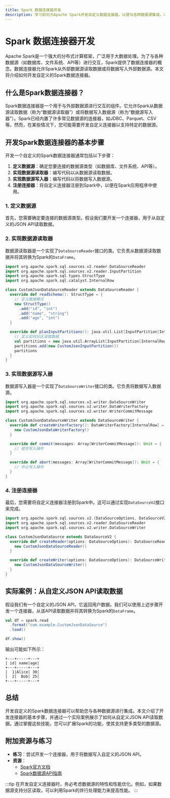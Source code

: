 ```yaml
---
title: Spark 数据连接器开发
description: 学习如何为Apache Spark开发自定义数据连接器，以便与各种数据源集成。本文将从基础概念到实际开发步骤，逐步讲解如何实现一个简单的Spark数据连接器。
---
```


# Spark 数据连接器开发

Apache Spark是一个强大的分布式计算框架，广泛用于大数据处理。为了与各种数据源（如数据库、文件系统、API等）进行交互，Spark提供了数据连接器的概念。数据连接器允许Spark从外部数据源读取数据或将数据写入外部数据源。本文将介绍如何开发自定义的Spark数据连接器。

## 什么是Spark数据连接器？

Spark数据连接器是一个用于与外部数据源进行交互的组件。它允许Spark从数据源读取数据（称为“数据源读取器”）或将数据写入数据源（称为“数据源写入器”）。Spark已经内置了许多常见数据源的连接器，如JDBC、Parquet、CSV等。然而，在某些情况下，您可能需要开发自定义连接器以支持特定的数据源。

## 开发Spark数据连接器的基本步骤

开发一个自定义的Spark数据连接器通常包括以下步骤：

1. **定义数据源**：确定您要连接的数据源类型（如数据库、文件系统、API等）。
2. **实现数据源读取器**：编写代码以从数据源读取数据。
3. **实现数据源写入器**：编写代码以将数据写入数据源。
4. **注册连接器**：将自定义连接器注册到Spark中，以便在Spark应用程序中使用。

### 1. 定义数据源

首先，您需要确定要连接的数据源类型。假设我们要开发一个连接器，用于从自定义的JSON API读取数据。

### 2. 实现数据源读取器

数据源读取器是一个实现了`DataSourceReader`接口的类。它负责从数据源读取数据并将其转换为Spark的`DataFrame`。

```scala
import org.apache.spark.sql.sources.v2.reader.DataSourceReader
import org.apache.spark.sql.sources.v2.reader.InputPartition
import org.apache.spark.sql.types.StructType
import org.apache.spark.sql.catalyst.InternalRow

class CustomJsonDataSourceReader extends DataSourceReader {
  override def readSchema(): StructType = {
    // 定义数据模式
    new StructType()
      .add("id", "int")
      .add("name", "string")
      .add("age", "int")
  }

  override def planInputPartitions(): java.util.List[InputPartition[InternalRow]] = {
    // 定义如何分区读取数据
    val partitions = new java.util.ArrayList[InputPartition[InternalRow]]()
    partitions.add(new CustomJsonInputPartition())
    partitions
  }
}
```

### 3. 实现数据源写入器

数据源写入器是一个实现了`DataSourceWriter`接口的类。它负责将数据写入数据源。

```scala
import org.apache.spark.sql.sources.v2.writer.DataSourceWriter
import org.apache.spark.sql.sources.v2.writer.DataWriterFactory
import org.apache.spark.sql.sources.v2.writer.WriterCommitMessage

class CustomJsonDataSourceWriter extends DataSourceWriter {
  override def createWriterFactory(): DataWriterFactory[InternalRow] = {
    new CustomJsonDataWriterFactory()
  }

  override def commit(messages: Array[WriterCommitMessage]): Unit = {
    // 提交写入操作
  }

  override def abort(messages: Array[WriterCommitMessage]): Unit = {
    // 中止写入操作
  }
}
```

### 4. 注册连接器

最后，您需要将自定义连接器注册到Spark中。这可以通过实现`DataSourceV2`接口来完成。

```scala
import org.apache.spark.sql.sources.v2.{DataSourceOptions, DataSourceV2}
import org.apache.spark.sql.sources.v2.reader.DataSourceReader
import org.apache.spark.sql.sources.v2.writer.DataSourceWriter

class CustomJsonDataSource extends DataSourceV2 {
  override def createReader(options: DataSourceOptions): DataSourceReader = {
    new CustomJsonDataSourceReader()
  }

  override def createWriter(options: DataSourceOptions): DataSourceWriter = {
    new CustomJsonDataSourceWriter()
  }
}
```

## 实际案例：从自定义JSON API读取数据

假设我们有一个自定义的JSON API，它返回用户数据。我们可以使用上述步骤开发一个连接器，从该API读取数据并将其转换为Spark的`DataFrame`。

```scala
val df = spark.read
  .format("com.example.CustomJsonDataSource")
  .load()

df.show()
```

输出可能如下所示：

```
+---+-----+---+
| id| name|age|
+---+-----+---+
|  1|Alice| 30|
|  2|  Bob| 25|
+---+-----+---+
```

## 总结

开发自定义的Spark数据连接器可以帮助您与各种数据源进行集成。本文介绍了开发连接器的基本步骤，并通过一个实际案例展示了如何从自定义JSON API读取数据。通过掌握这些技能，您可以扩展Spark的功能，使其支持更多类型的数据源。

## 附加资源与练习

- **练习**：尝试开发一个连接器，用于将数据写入自定义的JSON API。
- **资源**：
  - [Spark官方文档](https://spark.apache.org/docs/latest/)
  - [Spark数据源API指南](https://spark.apache.org/docs/latest/sql-data-sources.html)

:::tip
在开发自定义连接器时，务必考虑数据源的特性和性能优化。例如，如果数据源支持分区读取，可以利用Spark的并行处理能力来提高性能。
:::
